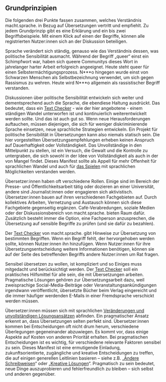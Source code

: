 ## Grundprinzipien

Die folgenden drei Punkte fassen zusammen, welches Verständnis macht.sprache. in Bezug auf Übersetzungen vertritt und empfiehlt. Zu jedem Grundprinzip gibt es eine Erklärung und ein bis zwei Begriffsbeispiele. Mit einem Klick auf einen der Begriffe, können alle registrierten Nutzer:innen sich an der Diskussion beteiligen.

<CollapsableSectionContainer>

<CollapsableSection
    domId="change-and-incompleteness"
    title="Veränderung und Unvollständigkeit"
    intro="Sprache verändert sich ständig. Wer sich für diskriminierungsfreiere Sprache einsetzt, muss bereit sein, immer wieder neue Strategien für neue Herausforderungen zu entwickeln.">

Sprache verändert sich ständig, genauso wie das Verständnis dessen, was politische Sensibilität ausmacht. Während der Begriff „queer“ einst ein Schimpfwort war, haben sich queere Communitys dieses Wort in jahrelanger harter Arbeit erfolgreich angeeignet. Heute steht queer für einen Selbstermächtigungsprozess. N\*\*\*o hingegen wurde einst von Schwarzen Menschen als Selbstbezeichnung verwendet, um sich gegen Rassismus zu wehren. Heute wird N\*\*\*o allgemein als rassistischer Begriff verstanden.

Diskussionen über politische Sensibilität entwickeln sich weiter und dementsprechend auch die Sprache, die ebendiese Haltung ausdrückt. Das bedeutet, dass ein [Text Checker](/text-checker) - wie der hier angebotene - einem ständigen Wandel unterworfen ist und kontinuierlich weiterentwickelt werden sollte. Und das ist auch gut so. Wenn neue Herausforderungen auftauchen, müssen diejenigen, die sich für weniger diskriminierende Sprache einsetzen, neue sprachliche Strategien entwickeln. Ein Projekt für politische Sensibilität in Übersetzungen kann also niemals statisch sein. Die hier vorgestellten Übersetzungsempfehlungen erheben keinen Anspruch auf Dauerhaftigkeit oder Vollständigkeit. Das Unvollständige in den Mittelpunkt zu stellen, ist ein Versuch, die Gewalt und die Kontrolle zu untergraben, die sich sowohl in der Idee von Vollständigkeit als auch in der von Mangel findet. Dieses Manifest sollte als Appell für mehr Offenheit für sprachlichen Wandel und auch für [das Spielen](#creative-solutions) mit sprachlichen Möglichkeiten verstanden werden.

<TermExampleContainer>
    <TermExample term="Queer" />
    <TermExample term="Negro" />
</TermExampleContainer>

</CollapsableSection>

<CollapsableSection
    title="Kollektivarbeit und Austausch"
    domId="collaboration"
    intro="Keine Person ist Expert:in für alles. Kollektives Arbeiten und Austausch ermöglichen es Übersetzer:innen, voneinander zu lernen.">

Übersetzer:innen haben oft verschiedene Rollen. Einige sind im Bereich der Presse- und Öffentlichkeitsarbeit tätig oder dozieren an einer Universität, andere sind Journalist:innen oder engagieren sich aktivistisch. Übersetzer:innen bauen auf ihren verschiedenen Fachgebieten auf. Durch kollektives Arbeiten, Vernetzung und Austausch können sich diese Fachgebiete gegenseitig ergänzen. Café-Verabredungen, soziale Medien oder der Diskussionsbereich von macht.sprache. bieten Raum dafür. Zusätzlich besteht immer die Option, eine Fachperson anzusprechen, die Übersetzung auf sensible Begriffe zu prüfen (und sie dafür zu bezahlen).

Der [Text Checker](/text-checker) von macht.sprache. gibt Hinweise zur Übersetzung von bestimmten Begriffen. Wenn ein Begriff fehlt, der hervorgehoben werden sollte, können Nutzer:innen ihn hinzufügen. Wenn Nutzer:innen für ihre Übersetzungsentscheidung weitere Informationen benötigen, können sie auf der Seite des betreffenden Begriffs andere Nutzer:innen um Rat fragen.

<TermExampleContainer>
    <TermExample term="Pflanzkanacken" />
</TermExampleContainer>

</CollapsableSection>

<CollapsableSection
    title="Pragmatismus"
    domId="pragmatic-solutions"
    intro="Übersetzungen erfordern oft pragmatische Lösungen. Diese sollten zukunftsorientiert, zugänglich und kreativ sein.">

Sensibel übersetzen zu wollen, ist kompliziert und so Einiges muss mitgedacht und berücksichtigt werden. Der [Text Checker](/text-checker) soll ein praktisches Hilfsmittel für alle sein, die mit Übersetzungen arbeiten. Pragmatische Lösungen gehören zur Übersetzungsarbeit dazu, weil zweisprachige Social-Media-Beiträge oder Veranstaltungsankündigungen irgendwann veröffentlicht, übersetzte Bücher beim Verlag eingereicht und die immer häufiger werdenden E-Mails in einer Fremdsprache verschickt werden müssen.

Übersetzer:innen müssen sich mit sprachlichen [Veränderungen und unvollständigen Lösungsansätzen](#change-and-incompleteness) abfinden. Ein pragmatischer Ansatz erkennt an, dass Übersetzungen selten perfekt sind. Übersetzer:innen kommen bei Entscheidungen oft nicht drum herum, verschiedene Überlegungen gegeneinander abzuwiegen. Es kommt vor, dass einige Aspekte auf Kosten von anderen Priorität erhalten. Bei pragmatischen Entscheidungen ist es wichtig, für verschiedene relevante Faktoren sensibel zu sein. Dieses Manifest ist eine ermutigende Einladung, zukunftsorientierte, zugängliche und kreative Entscheidungen zu treffen, die auf einigen generellen Leitlinien basieren – siehe z.B. „[Andere Schreibweisen](#typographic-options)“ oder „[Kreative Lösungen](#creative-solutions)“. Pragmatisch zu sein bedeutet, neue Dinge auszuprobieren und fehlerfreundlich zu bleiben – sich selbst und anderen gegenüber.

<TermExampleContainer>
    <TermExample term="What about gender?" lang="en" />
</TermExampleContainer>

</CollapsableSection>

</CollapsableSectionContainer>
